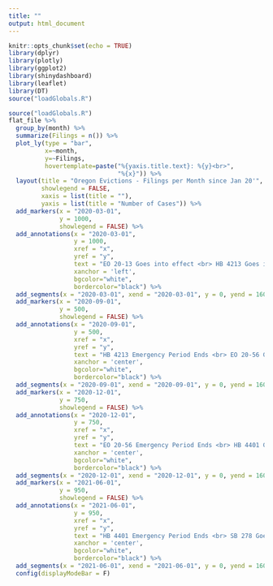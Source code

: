 ---
title: ""
output: html_document
---


```{r setup, include=FALSE, echo=FALSE, warning=FALSE}
knitr::opts_chunk$set(echo = TRUE)
library(dplyr)
library(plotly)
library(ggplot2)
library(shinydashboard)
library(leaflet)
library(DT)
source("loadGlobals.R")
```

```{r echo=FALSE, message=FALSE, warning=FALSE}
source("loadGlobals.R")
flat_file %>%
  group_by(month) %>% 
  summarize(Filings = n()) %>% 
  plot_ly(type = "bar", 
          x=~month, 
          y=~Filings,
          hovertemplate=paste("%{yaxis.title.text}: %{y}<br>",
                              "%{x}")) %>% 
  layout(title = "Oregon Evictions - Filings per Month since Jan 20'",
         showlegend = FALSE,
         xaxis = list(title = ""),
         yaxis = list(title = "Number of Cases")) %>% 
  add_markers(x = "2020-03-01",
              y = 1000,
              showlegend = FALSE) %>% 
  add_annotations(x = "2020-03-01",
                  y = 1000,
                  xref = "x",
                  yref = "y",
                  text = "EO 20-13 Goes into effect <br> HB 4213 Goes into effect <br> (retroactive)",
                  xanchor = 'left',
                  bgcolor="white",
                  bordercolor="black") %>% 
  add_segments(x = "2020-03-01", xend = "2020-03-01", y = 0, yend = 1600, line = list(dash = "dash")) %>% 
  add_markers(x = "2020-09-01",
              y = 500,
              showlegend = FALSE) %>% 
  add_annotations(x = "2020-09-01",
                  y = 500,
                  xref = "x",
                  yref = "y",
                  text = "HB 4213 Emergency Period Ends <br> EO 20-56 Goes into effect",
                  xanchor = 'center',
                  bgcolor="white",
                  bordercolor="black") %>% 
  add_segments(x = "2020-09-01", xend = "2020-09-01", y = 0, yend = 1600, line = list(dash = "dash")) %>%
  add_markers(x = "2020-12-01",
              y = 750,
              showlegend = FALSE) %>% 
  add_annotations(x = "2020-12-01",
                  y = 750,
                  xref = "x",
                  yref = "y",
                  text = "EO 20-56 Emergency Period Ends <br> HB 4401 Goes into effect",
                  xanchor = 'center',
                  bgcolor="white",
                  bordercolor="black") %>% 
  add_segments(x = "2020-12-01", xend = "2020-12-01", y = 0, yend = 1600, line = list(dash = "dash")) %>%
  add_markers(x = "2021-06-01",
              y = 950,
              showlegend = FALSE) %>% 
  add_annotations(x = "2021-06-01",
                  y = 950,
                  xref = "x",
                  yref = "y",
                  text = "HB 4401 Emergency Period Ends <br> SB 278 Goes into effect",
                  xanchor = 'center',
                  bgcolor="white",
                  bordercolor="black") %>% 
  add_segments(x = "2021-06-01", xend = "2021-06-01", y = 0, yend = 1600, line = list(dash = "dash")) %>%
  config(displayModeBar = F)
```